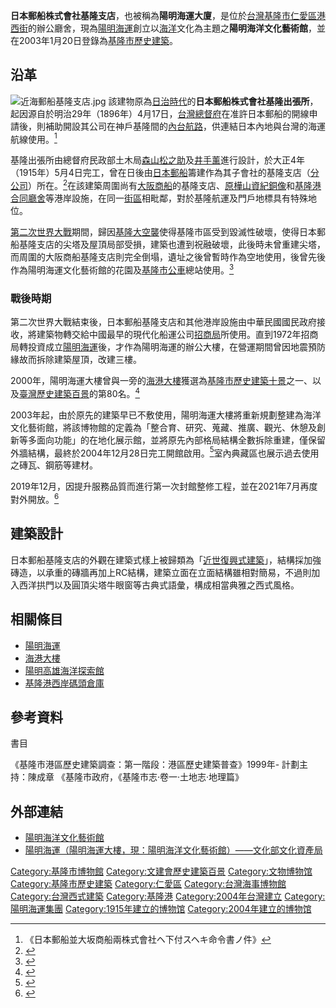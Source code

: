 {{tw monument
|name=陽明海運大廈
|formername=日本郵船株式會社基隆支店<br>招商局基隆分局
|image=File:2022年的陽明海洋文化藝術館(2).jpg
|imagename=2022年的外觀
{{Infobox mapframe|tyep=shape|zoom=15|frame-width=280}}
|othername=陽明海洋文化藝術館
|formalname=
|level=歷史建築
|class=衙署	
|time={{TWN-JPN}}大正4年（1915）年
|location={{ROC-TW}}<br>[[基隆市|基隆市]][[仁愛區|仁愛區]]港西街6號
|open=對外開放參觀
|cost=
|website=
|coordinates={{coord|25.1325|N|121.74|E|type:landmark|display=it}}
|reg_url=https://nchdb.boch.gov.tw/assets/overview/historicalBuilding/20030120000002
}}
'''日本郵船株式會社基隆支店'''，也被稱為'''陽明海運大廈'''，是位於[[台灣|台灣]][[基隆市|基隆市]][[仁愛區|仁愛區]][[港西街|港西街]]的辦公廳舍，現為[[陽明海運|陽明海運]]創立以[[海洋|海洋]]文化為主題之'''陽明海洋文化藝術館'''，並在2003年1月20日登錄為[[基隆市歷史建築|基隆市歷史建築]]。
==沿革==
[[File:近海郵船基隆支店.jpg|thumb]]
該建物原為[[台灣日治時期|日治時代]]的'''日本郵船株式會社基隆出張所'''，起因源自於明治29年（1896年）4月17日，[[台灣總督府|台灣總督府]]在准許日本郵船的開線申請後，則補助開設其公司在神戶基隆間的[[內台航路|內台航路]]，供連結日本內地與台灣的海運航線使用。<ref>《日本郵船並大坂商船兩株式會社ヘ下付スヘキ命令書ノ件》</ref>

基隆出張所由總督府民政部土木局[[森山松之助|森山松之助]]及[[井手薰|井手薰]]進行設計，於大正4年（1915年）5月4日完工，曾在日後由[[日本郵船|日本郵船]]籌建作為其子會社{{Translink|jp|近海郵船}}的基隆支店（[[分公司|分公司]]）所在。<ref>{{Cite web|title=iCulture|url=https://cloud.culture.tw/frontsite/mobile/emapAction.do?method=doDetail&indexId=12422|accessdate=2020-08-05|work=cloud.culture.tw}}</ref>在該建築周圍尚有[[大阪商船|大阪商船]]的基隆支店、[[清法戰爭紀念園區#其他|原樺山資紀銅像]]和[[海港大樓|基隆港合同廳舍]]等港岸設施，在同一[[街區|街區]]相毗鄰，對於基隆航運及門戶地標具有特殊地位。

[[第二次世界大戰|第二次世界大戰]]期間，歸因[[基隆大空襲|基隆大空襲]]使得基隆市區受到毀滅性破壞，使得日本郵船基隆支店的尖塔及屋頂局部受損，建築也遭到祝融破壞，此後時未曾重建尖塔，而周圍的大阪商船基隆支店則完全倒塌，遺址之後曾暫時作為空地使用，後曾先後作為陽明海運文化藝術館的花園及[[基隆市公車|基隆市公車]]總站使用。<ref>{{Cite web|title=海洋文化館「消失的圓塔」 被炸掉的|url=https://news.ltn.com.tw/news/local/paper/178643|access-date=2021-09-24|work=|publisher=自由時報|language=zh-TW|archive-date=2007-13-29|archive-url=https://news.ltn.com.tw/news/local/paper/178643|dead-url=no}}</ref>
===戰後時期===
第二次世界大戰結束後，日本郵船基隆支店和其他港岸設施由中華民國國民政府接收，將建築物轉交給中國最早的現代化船運公司[[招商局|招商局]]所使用。直到1972年招商局轉投資成立[[陽明海運|陽明海運]]後，才作為陽明海運的辦公大樓，在營運期間曾因地震預防緣故而拆除建築屋頂，改建三樓。

2000年，陽明海運大樓曾與一旁的[[海港大樓|海港大樓]]獲選為[[中華民國各縣市歷史建築十景列表#基隆市|基隆市歷史建築十景]]之一、以及[[臺灣歷史建築百景列表|臺灣歷史建築百景]]的第80名。<ref>{{cite book|title=《2001歷史建築百景專輯》 |year=2002 |publisher=行政院文化建設委員會 |location=臺北市 |isbn=957-01-1200-X |pages=2頁 }}</ref>

2003年起，由於原先的建築早已不敷使用，陽明海運大樓將重新規劃整建為海洋文化藝術館，將該博物館的定義為「整合育、研究、蒐藏、推廣、觀光、休憩及創新等多面向功能」的在地化展示館，並將原先內部格局結構全數拆除重建，僅保留外牆結構，最終於2004年12月28日完工開館啟用。<ref>{{Cite web|title=財團法人陽明海運文化基金會|url=http://www.ocam.org.tw/tw/About/OCAM|accessdate=2020-08-05|work=www.ocam.org.tw}}</ref>室內典藏區也展示過去使用之磚瓦、鋼筋等建材。

2019年12月，因提升服務品質而進行第一次封館整修工程，並在2021年7月再度對外開放。<ref>{{Cite web|title=陽明海洋文化藝術館封館整修 1樓邦彼諾餐廳照常營業|url=https://udn.com/news/story/7270/4949595|access-date=2021-09-24|work=|publisher=UDN|language=zh-TW|archive-date=2020-10-20|archive-url=https://udn.com/news/story/7270/4949595|dead-url=no}}</ref>

==建築設計==
日本郵船基隆支店的外觀在建築式樣上被歸類為「[[复兴式建筑|近世復興式建築]]」，結構採加強磚造，以承重的磚牆再加上RC結構，建築立面在立面結構雖相對簡易，不過則加入西洋拱門以及圓頂尖塔牛眼窗等古典式語彙，構成相當典雅之西式風格。
==相關條目==
*[[陽明海運|陽明海運]]
*[[海港大樓|海港大樓]]
*[[陽明高雄海洋探索館|陽明高雄海洋探索館]]
*[[基隆港西岸碼頭倉庫|基隆港西岸碼頭倉庫]]
==參考資料==
;書目
《基隆市港區歷史建築調查：第一階段：港區歷史建築普查》1999年- 計劃主持：陳成章
《基隆市政府，《基隆市志‧卷一‧土地志‧地理篇》
<div class="references-small">
<references />
</div>
==外部連結==
{{portal bar|台灣|基隆|歷史|建築|border=no}}
{{Commons cat|YM Oceanic Culture and Art Museum}}
*[http://www.ocam.org.tw/ 陽明海洋文化藝術館]
*[https://nchdb.boch.gov.tw/assets/advanceSearch/historicalBuilding/20030120000002 陽明海運（陽明海運大樓，現：陽明海洋文化藝術館）——文化部文化資產局]

{{台灣博物館}}
{{基隆市文化資產}}
{{臺灣歷史建築百景}}
[[Category:基隆市博物館|Category:基隆市博物館]]
[[Category:文建會歷史建築百景|Category:文建會歷史建築百景]]
[[Category:文物博物馆|Category:文物博物馆]]
[[Category:基隆市歷史建築|Category:基隆市歷史建築]]
[[Category:仁愛區|Category:仁愛區]]
[[Category:台灣海事博物館|Category:台灣海事博物館]]
[[Category:台灣西式建築|Category:台灣西式建築]]
[[Category:基隆港|Category:基隆港]]
[[Category:2004年台灣建立|Category:2004年台灣建立]]
[[Category:陽明海運集團|Category:陽明海運集團]]
[[Category:1915年建立的博物馆|Category:1915年建立的博物馆]]
[[Category:2004年建立的博物馆|Category:2004年建立的博物馆]]